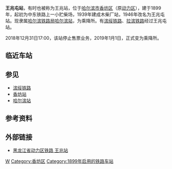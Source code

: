 {{Infobox China railway station 
|车站名称 = 王兆屯站
|图片 = 王兆屯站 - panoramio.jpg
|车站名称拼音 = Wangzhaotun
|英文名称 = Wangzhaotun Railway Station
|车站代码 = 61919<ref>{{cite book|title=中华人民共和国铁路车站代码（GB/T 10302-2010）|publisher=中国标准出版社|year=2010|isbn=155066140495|ignore-isbn-error=true|pages=37}}</ref>
|电报码 = WZB
|拼音码 = WZT
|车站位置 = [[黑龙江省|黑龙江省]][[哈尔滨市|哈尔滨市]][[香坊区|香坊区]]
|坐标 = {{coord|45.728402|N|126.644356|E|display=inline,title}}
|线路 = [[滨绥铁路|滨绥铁路]]
|owned= [[哈尔滨局集团|哈尔滨局集团]][[哈尔滨站|哈尔滨站]]
|车站等级 = 四等站
}}
'''王兆屯站'''，有时也被称为王兆站，位于[[哈尔滨市|哈尔滨市]][[香坊区|香坊区]]（原[[动力区|动力区]]），建于1899年，起初为中东铁路上一小贮柴场，1939年建成木柴厂站，1946年改名为王兆屯站。现隶属[[哈尔滨铁路局|哈尔滨铁路局]][[哈尔滨站|哈尔滨站]]，为乘降所。有[[滨绥铁路|滨绥铁路]]、[[拉滨铁路|拉滨铁路]]经过王兆屯站。

2018年12月31日17:00，该站停止售票业务，2019年1月1日，正式变为乘降所。

==临近车站==
{{start rail box|[[File:China_Railways.svg|16px]] [[中国铁路|中国铁路]]}}
{{s-inop|[[哈尔滨站|哈尔滨站]]|滨洲线{{站|满洲里}}方向}}
{{s-line|[[滨绥铁路|滨绥铁路]]<br />← 5km 王兆屯站 2km →}}
{{s-inop|[[香坊站|香坊站]]|滨绥线{{站|绥芬河}}方向<br />拉滨线{{站|拉法}}方向}}
{{end box}}

== 参见 ==
*[[滨绥铁路|滨绥铁路]]
*[[香坊站|香坊站]]
*[[哈尔滨站|哈尔滨站]]

== 参考资料 ==
{{reflist}}

== 外部链接 ==
*[http://xiangfangqu.mofcom.gov.cn/aarticle/gaikuang/200508/20050800274810.html 黑龙江省动力区铁路 王兆站]{{dead link|date=2018年3月 |bot=InternetArchiveBot |fix-attempted=yes }}

{{滨绥铁路}}

[[Category:哈尔滨市铁路车站|W]]
[[Category:香坊区|Category:香坊区]]
[[Category:1899年启用的铁路车站|Category:1899年启用的铁路车站]]

{{China-rail-stub}}